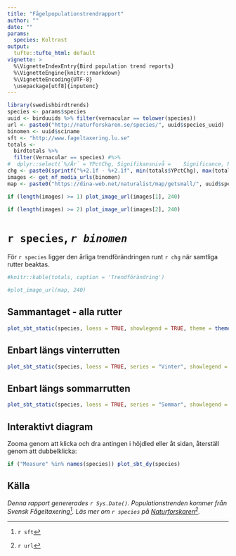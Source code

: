 ```yaml
---
title: "Fågelpopulationstrendrapport"
author: ""
date: ""
params:
  species: Koltrast
output:
  tufte::tufte_html: default
vignette: >
  %\VignetteIndexEntry{Bird population trend reports}
  %\VignetteEngine{knitr::rmarkdown}
  %\VignetteEncoding{UTF-8}
  \usepackage[utf8]{inputenc}
---
```


```r
library(swedishbirdtrends)
species <- params$species
uuid <- birduuids %>% filter(vernacular == tolower(species))
url <- paste0("http://naturforskaren.se/species/", uuid$species_uuid)
binomen <- uuid$sciname
sft <- "http://www.fageltaxering.lu.se"
totals <- 
  birdtotals %>% 
  filter(Vernacular == species) #%>% 
#  dplyr::select(`%/År` = YPctChg, Signifikansnivå =	Significance, Rutt =	Series)
chg <- paste0(sprintf("%+2.1f - %+2.1f", min(totals$YPctChg), max(totals$YPctChg)), "%")
images <- get_nf_media_urls(binomen)
map <- paste0("https://dina-web.net/naturalist/map/getsmall/", uuid$species_uuid, "/raster.png")
```

```r
if (length(images) >= 1) plot_image_url(images[1], 240)
```

```r
if (length(images) >= 2) plot_image_url(images[2], 240)
```

# `r species`, *`r binomen`*

För `r species` ligger den årliga trendförändringen runt `r chg` när samtliga rutter beaktas.

```r
#knitr::kable(totals, caption = 'Trendförändring')
```

```r
#plot_image_url(map, 240)
```


## Sammantaget - alla rutter

```r
plot_sbt_static(species, loess = TRUE, showlegend = TRUE, theme = theme_solarized())
```

## Enbart längs vinterrutten

```r
plot_sbt_static(species, loess = TRUE, series = "Vinter", showlegend = FALSE, theme = theme_solarized())
```

## Enbart längs sommarrutten

```r
plot_sbt_static(species, loess = TRUE, series = "Sommar", showlegend = FALSE, theme = theme_solarized_2())
```

## Interaktivt diagram

Zooma genom att klicka och dra antingen i höjdled eller åt sidan, återställ genom att dubbelklicka:

```r
if ("Measure" %in% names(species)) plot_sbt_dy(species)
```

## Källa

[^1]: `r sft`
[^2]: `r url`

*Denna rapport genererades `r Sys.Date()`. Populationstrenden kommer från Svensk Fågeltaxering[^1]. Läs mer om `r species` på [Naturforskaren](`r url`)[^2].*


